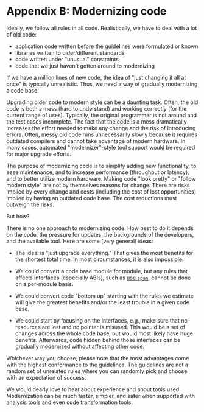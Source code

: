 # <a name="S-modernizing"></a>Appendix B: Modernizing code

Ideally, we follow all rules in all code.
Realistically, we have to deal with a lot of old code:

* application code written before the guidelines were formulated or known
* libraries written to older/different standards
* code written under "unusual" constraints
* code that we just haven't gotten around to modernizing

If we have a million lines of new code, the idea of "just changing it all at once" is typically unrealistic.
Thus, we need a way of gradually modernizing a code base.

Upgrading older code to modern style can be a daunting task.
Often, the old code is both a mess (hard to understand) and working correctly (for the current range of uses).
Typically, the original programmer is not around and the test cases incomplete.
The fact that the code is a mess dramatically increases the effort needed to make any change and the risk of introducing errors.
Often, messy old code runs unnecessarily slowly because it requires outdated compilers and cannot take advantage of modern hardware.
In many cases, automated "modernizer"-style tool support would be required for major upgrade efforts.

The purpose of modernizing code is to simplify adding new functionality, to ease maintenance, and to increase performance (throughput or latency), and to better utilize modern hardware.
Making code "look pretty" or "follow modern style" are not by themselves reasons for change.
There are risks implied by every change and costs (including the cost of lost opportunities) implied by having an outdated code base.
The cost reductions must outweigh the risks.

But how?

There is no one approach to modernizing code.
How best to do it depends on the code, the pressure for updates, the backgrounds of the developers, and the available tool.
Here are some (very general) ideas:

* The ideal is "just upgrade everything." That gives the most benefits for the shortest total time.
  In most circumstances, it is also impossible.
* We could convert a code base module for module, but any rules that affects interfaces (especially ABIs), such as [use `span`](/gsl#SS-views), cannot be done on a per-module basis.

* We could convert code "bottom up" starting with the rules we estimate will give the greatest benefits and/or the least trouble in a given code base.
* We could start by focusing on the interfaces, e.g., make sure that no resources are lost and no pointer is misused.
  This would be a set of changes across the whole code base, but would most likely have huge benefits.
  Afterwards, code hidden behind those interfaces can be gradually modernized without affecting other code.

Whichever way you choose, please note that the most advantages come with the highest conformance to the guidelines.
The guidelines are not a random set of unrelated rules where you can randomly pick and choose with an expectation of success.

We would dearly love to hear about experience and about tools used.
Modernization can be much faster, simpler, and safer when supported with analysis tools and even code transformation tools.

